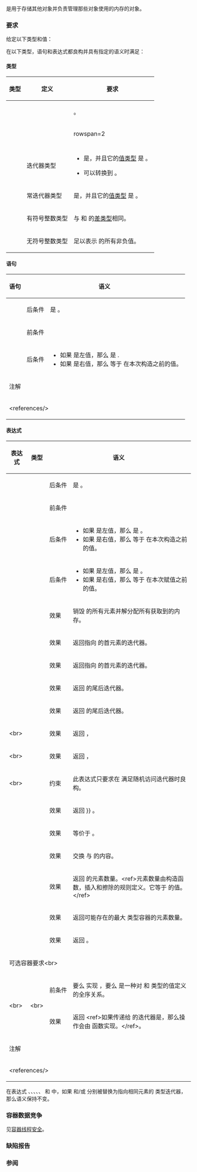 {{cpp/named req/title|Container}}
{{cpp/named req/navbar}}

{{named req|Container}}是用于存储其他对象并负责管理那些对象使用的内存的对象。

===要求===
给定以下类型和值：
{{dsc begin}}
{{dsc hitem|类型|定义}}
{{dsc|{{tt|T}}|对象类型}}
{{dsc|{{tt|C}}|包含 {{tt|T}} 类型对象的容器类}}
{{dsc hitem|值|定义}}
{{dsc|{{c|u}}, {{c|v}}|{{tt|C}} 或 {{c/core|const C}} 类型的值}}
{{dsc|{{c|mv}}|{{tt|C}} 类型的值}}
{{dsc|{{c|cv}}|{{c/core|const C}} 类型的值}}
{{dsc|{{c|lhs}}，{{c|rhs}}|{{tt|C}} 类型的左值}}
{{dsc|{{c|i}}，{{c|j}}|{{tt|C::iterator}} 或 {{c/core|const C::iterator}} 类型的值}}
{{dsc end}}

{{tt|C}} 在以下类型，语句和表达式都良构并具有指定的语义时满足{{named req/core|Container}}：

====类型====
{|class="wikitable"
!类型
!定义
!要求
|-
|{{c/core|typename C::value_type}}
|{{tt|T}}
|{{tt|T}} {{rev inl|until=c++11|{{named req|CopyConstructible}}}}{{rev inl|since=c++11|从 {{tt|C}} {{named req|Erasable}}}}。
|-
|{{c/core|typename C::reference}}
|{{tt|T&amp;}}
|rowspan=2 {{n/a|无显式要求}}
|-
|{{c/core|typename C::const_reference}}
|{{c/core|const T&amp;}}
|-
|{{c/core|typename C::iterator}}
|迭代器类型
|
* {{tt|C::iterator}} 是{{named req|ForwardIterator}}，并且它的[[cpp/iterator#类型与可写性|值类型]] 是 {{tt|T}}。
* {{tt|C::iterator}} 可以转换到 {{tt|C::const_iterator}}。
|-
|{{c/core|typename C::const_iterator}}
|常迭代器类型
|{{tt|C::const_iterator}} 是{{named req|ForwardIterator}}，并且它的[[cpp/iterator#类型与可写性|值类型]] 是 {{tt|T}}。
|-
|{{c/core|typename C::difference_type}}
|style="word-break: keep-all;"|有符号整数类型{{nbsp}}
|{{tt|C::difference_type}} 与 {{tt|C::iterator}} 和 {{tt|C::const_iterator}} 的[[cpp/iterator#类型与可写性|差类型]]相同。
|-
|{{c/core|typename C::size_type}}
|无符号整数类型
|{{tt|C::size_type}} 足以表示 {{tt|C::difference_type}} 的所有非负值。
|}

====语句====
{|class="wikitable"
!语句
!colspan=2|语义
!style="word-break: keep-all;"|{{nbsp}}复杂度{{nbsp}}
|-
|{{c|C c;}}

{{c|1=C c = C();}}
|style="word-break: keep-all;"|后条件{{nbsp}}
|{{c|c.empty()}} 是 {{c|true}}。
|常数
|-
|rowspan=2|{{c|C c(v);}}

{{c|1=C c = C(v);}}
|前条件
|{{rrev|since=c++11|如果 {{c|v}} 不是 {{tt|C}} 类型右值，那么 {{tt|T}} {{named req|CopyInsertable}}到 {{tt|C}} 中。}}
|rowspan=2|线性&lt;ref&gt;如果 {{c|v}} 是 {{tt|C}} 类型右值，并且 {{tt|C}} 不是 {{lc|std::array}} 或 {{ltt std|cpp/container/inplace_vector}} 的特化，那么复杂度是常数。&lt;/ref&gt;
|-
|后条件
|
* 如果 {{c|v}} 是左值，那么 {{c|1=c == v}} 是 {{c|true}}.
* 如果 {{c|v}} 是右值{{rev inl|since=c++11|，并且 {{c|c}} 和 {{c|v}} 表示不同对象}}，那么 {{c|c}} 等于 {{c|v}} 在本次构造之前的值。
|-
!colspan=4|注解
|-
|colspan=4|&lt;references/&gt;
|}

====表达式====
{|class="wikitable"
!表达式
!类型
!colspan=2|语义
!style="word-break: keep-all;"|{{nbsp}}复杂度{{nbsp}}
|-
|{{c|C()}}
|{{tt|C}}
|style="word-break: keep-all;"|后条件{{nbsp}}
|{{c|C().empty()}} 是 {{c|true}}。
|常数
|-
|rowspan=2|{{c|C(v)}}
|rowspan=2|{{tt|C}}
|前条件
|{{rrev|since=c++11|如果 {{c|v}} 不是 {{tt|C}} 类型右值，那么 {{tt|T}} {{named req|CopyInsertable}}到 {{tt|C}} 中。}}
|rowspan=2|常数&lt;ref&gt;如果 {{c|v}} 是 {{tt|C}} 类型右值，并且 {{tt|C}} 是 {{lc|std::array}} 或 {{ltt std|cpp/container/inplace_vector}} 的特化，那么复杂度是线性。&lt;/ref&gt;
|-
|后条件
|
* 如果 {{c|v}} 是左值，那么 {{c|1=C(v) == v}} 是 {{c|true}}。
* 如果 {{c|v}} 是右值{{rev inl|since=c++11|，并且 {{c|C(v)}} 和 {{c|v}} 表示不同对象}}，那么 {{c|C(v)}} 等于 {{c|v}} 在本次构造之前的值。
|-
|{{c|1=lhs = v}}
|{{tt|C&amp;}}
|后条件
|
* 如果 {{c|v}} 是左值，那么 {{c|1=lhs == v}} 是 {{c|true}}。
* 如果 {{c|v}} 是右值{{rev inl|since=c++11|，并且 {{c|lv}} 和 {{c|v}} 表示不同对象}}，那么 {{c|lhs}} 等于 {{c|v}} 在本次赋值之前的值。
|线性
|-
|{{c|v.~C()}}
|{{c/core|void}}
|效果
|销毁 {{c|v}} 的所有元素并解分配所有获取到的内存。
|线性
|-
|{{c|mv.begin()}}
|{{tt|C::iterator}}
|效果
|返回指向 {{c|mv}} 的首元素的迭代器。
|常数
|-
|{{c|cv.begin()}}
|{{tt|C::const_iterator}}
|效果
|返回指向 {{c|cv}} 的首元素的迭代器。
|常数
|-
|{{c|mv.end()}}
|{{tt|C::iterator}}
|效果
|返回 {{c|mv}} 的尾后迭代器。
|常数
|-
|{{c|cv.end()}}
|{{tt|C::const_iterator}}
|效果
|返回 {{c|cv}} 的尾后迭代器。
|常数
|-
|{{c|v.cbegin()}}&lt;br&gt;{{mark since c++11}}
|{{tt|C::const_iterator}}
|效果
|返回 {{c|const_cast&lt;const C&amp;&gt;(v).begin()}}，
|常数
|-
|{{c|v.cend()}}&lt;br&gt;{{mark since c++11}}
|{{tt|C::const_iterator}}
|效果
|返回 {{c|const_cast&lt;const C&amp;&gt;(v).end()}}，
|常数
|-
|{{c|1=i &lt;=&gt; j}}&lt;br&gt;{{mark since c++20}}
|{{ltt std|cpp/utility/compare/strong_ordering}}{{nbsp|4}}
|约束
|此表达式只要求在 {{tt|C::iterator}} 满足随机访问迭代器时良构。
|常数
|-
|{{c|1=u == v}}
|{{c/core|bool}}
|效果
|返回 {{rev begin}}
{{rev|until=c++14|{{c multi|u.size() {{==}} v.size() &amp;&amp;|    std::equal(u.begin(),|         u.end(), v.begin())}}}}
{{rev|since=c++14|{{c multi|std::equal(u.begin(), u.end(),|           v.begin(), v.end())}}}}
{{rev end}}。
|线性&lt;ref&gt;如果 {{c|1=u.size() != v.size()}} 是 {{c|true}}，那么复杂度是常数。&lt;/ref&gt;
|-
|{{c|1=u != v}}
|
|效果
|等价于 {{c|1=!(u == v)}}。
|-
|{{c|lhs.swap(rhs)}}

{{c|swap(lhs, rhs)}}
|{{c/core|void}}
|效果
|交换 {{c|lhs}} 与 {{c|rhs}} 的内容。
|常数&lt;ref&gt;如果 {{tt|C}} 是 {{lc|std::array}} 或 {{ltt std|cpp/container/inplace_vector}} 的特化，那么复杂度是线性。&lt;/ref&gt;
|-
|{{c|v.size()}}
|{{tt|C::size_type}}
|效果
|返回 {{c|v}} 的元素数量。&lt;ref&gt;元素数量由构造函数，插入和擦除的规则定义。它等于 {{c|std::distance(v.begin(), v.end())}} 的值。&lt;/ref&gt;
|常数
|-
|{{c|v.max_size()}}
|{{tt|C::size_type}}
|效果
|返回可能存在的最大 {{tt|C}} 类型容器的元素数量。
|常数
|-
|{{c|v.empty()}}
|{{c/core|bool}}
|效果
|返回 {{c|1=v.begin() == v.end()}}。
|常数
|-
!colspan=5|可选容器要求{{anchor|可选容器要求}}&lt;br&gt;{{normal|{{small|（仅对某些类型的容器提供）}}}}
|-
|rowspan=2|{{c|1=u &lt;=&gt; v}}&lt;br&gt;{{mark since c++20}}
|rowspan=2|{{lti|cpp/standard library/synth-three-way|synth-three-way-result}}&lt;br&gt;{{nbspt|4}}{{c/core|&lt;C::value_type&gt;}}
|前条件
|要么 {{tt|T}} 实现 {{lconcept|three_way_comparable}}，要么 {{c/core|operator&lt;}} 是一种对 {{tt|T}} 和 {{c/core|const T}} 类型的值定义的全序关系。
|rowspan=2|线性
|-
|效果
|返回 {{box|{{c/core|std::lexicographical_compare_three_way}}&lt;br&gt;{{nbspt|4}}{{c/core|(u.begin(), u.end(),}}&lt;br&gt;{{nbspt|5}}{{c/core|v.begin(), v.end(),}}&lt;br&gt;{{nbspt|5}}{{lti|cpp/standard library/synth-three-way}}{{sep}}{{c/core|)}}}}&lt;ref&gt;如果传递给 {{lc|std::lexicographical_compare_three_way}} 的迭代器是{{named req|ConstexprIterator}}，那么操作会由 {{c/core|constexpr}} 函数实现。&lt;/ref&gt;。
|-
!colspan=5|注解
|-
|colspan=5|&lt;references/&gt;
|}

在表达式 {{c|1=i == j}}、{{c|1=i != j}}、{{c|i &lt; j}}、{{c|1=i &lt;= j}}、{{c|1=i &gt;= j}}、{{c|i &gt; j}} 和 {{c|i - j}} 中，如果 {{c|i}} 和/或 {{c|j}} 分别被替换为指向相同元素的 {{tt|C::const_iterator}} 类型迭代器，那么语义保持不变。

===容器数据竞争===
见[[cpp/container#线程安全|容器线程安全]]。

===缺陷报告===
{{dr list begin}}
{{dr list item|wg=lwg|dr=179|std=C++98|before={{tt|iterator}} 与 {{tt|const_iterator}} 类型可能不可比较|after=要求可比较}}
{{dr list item|wg=lwg|dr=276|std=C++98|before={{tt|T}} 要求 {{named req|CopyAssignable}}|after={{tt|T}} 要求 {{named req|CopyConstructible}}}}
{{dr list item|wg=lwg|dr=322|std=C++98|before=未指定 {{tt|iterator}} 与 {{tt|const_iterator}} 的值类型|after=指定为 {{tt|T}}}}
{{dr list item|wg=lwg|dr=774|std=C++98|before=对 {{c|swap(a, b)}} 没有要求|after=已补充}}
{{dr list item|wg=lwg|dr=883|std=C++98|before={{c|a.swap(b)}} 被定义为 {{c|swap(a, b)}}，导致循环定义|after=定义为交换 {{c|a}} 和 {{c|b}} 的值}}
{{dr list item|wg=lwg|dr=1319|std=C++98|before={{tt|iterator}} 和 {{tt|const_iterator}} 不一定有多趟保证|after=它们需要满足&lt;br&gt;{{named req|ForwardIterator}}}}
{{dr list item|wg=lwg|dr=2114|paper=P2167R3|std=C++98|before=曾允许某些函数的非 {{c/core|bool}} 返回类型|after=已禁止}}
{{dr list item|wg=lwg|dr=2182|std=C++98|before={{tt|reference}} 和 {{tt|const_reference}} 表示的类型未被良好指定|after=改进用词}}
{{dr list item|wg=lwg|dr=2257|std=C++98|before=两个容器即使大小不同也需要线性时间比较相等|after=此时只需要常数时间}}
{{dr list item|wg=lwg|dr=2263|std=C++11|before={{lwg|179}} 的解决方案在 C++11 中被意外丢弃|after=已恢复}}
{{dr list item|wg=lwg|dr=2839|std=C++11|before=不允许标准容器的自移动赋值|after=容许但结果未指定}}
{{dr list item|paper=N3346|std=C++11|before={{tt|C::value_type}} 要求{{named req|Destructible}}|after=要求从 {{tt|C}} {{named req|Erasable}}}}
{{dr list end}}

===参阅===
{{dsc begin}}
{{dsc see cpp|cpp/container|容器库|nomono=true}}
{{dsc end}}

{{langlinks|de|en|es|fr|it|ja|pt|ru}}